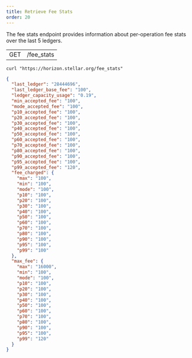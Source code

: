 ```yaml
---
title: Retrieve Fee Stats
order: 20
---
```



The fee stats endpoint provides information about per-operation fee stats over the last 5 ledgers.

<Endpoint>

|     |                              |
| --- | ---------------------------- |
| GET | /fee_stats |

</Endpoint>

<CodeExample title="Example Request">

```curl
curl "https://horizon.stellar.org/fee_stats"
```

</CodeExample>

<ExampleResponse title="Example Response">

```json
{
  "last_ledger": "28444696",
  "last_ledger_base_fee": "100",
  "ledger_capacity_usage": "0.19",
  "min_accepted_fee": "100",
  "mode_accepted_fee": "100",
  "p10_accepted_fee": "100",
  "p20_accepted_fee": "100",
  "p30_accepted_fee": "100",
  "p40_accepted_fee": "100",
  "p50_accepted_fee": "100",
  "p60_accepted_fee": "100",
  "p70_accepted_fee": "100",
  "p80_accepted_fee": "100",
  "p90_accepted_fee": "100",
  "p95_accepted_fee": "100",
  "p99_accepted_fee": "120",
  "fee_charged": {
    "max": "100",
    "min": "100",
    "mode": "100",
    "p10": "100",
    "p20": "100",
    "p30": "100",
    "p40": "100",
    "p50": "100",
    "p60": "100",
    "p70": "100",
    "p80": "100",
    "p90": "100",
    "p95": "100",
    "p99": "100"
  },
  "max_fee": {
    "max": "16000",
    "min": "100",
    "mode": "100",
    "p10": "100",
    "p20": "100",
    "p30": "100",
    "p40": "100",
    "p50": "100",
    "p60": "100",
    "p70": "100",
    "p80": "100",
    "p90": "100",
    "p95": "100",
    "p99": "120"
  }
}
```

</ExampleResponse>